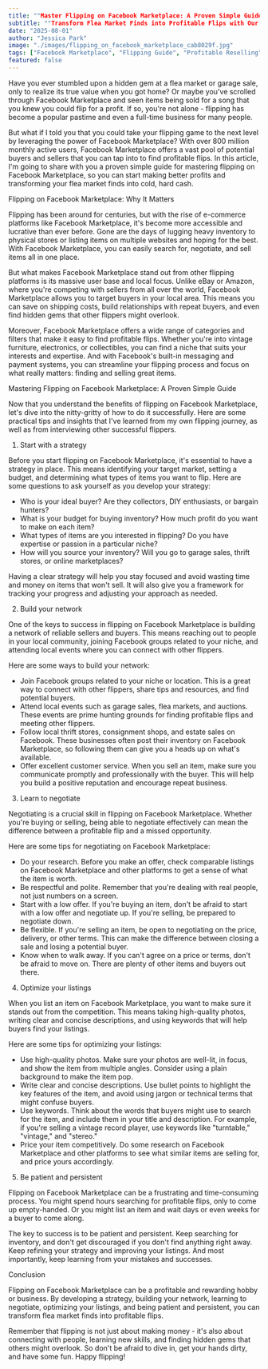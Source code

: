 ```yaml
---
title: ""Master Flipping on Facebook Marketplace: A Proven Simple Guide for Better Profits""
subtitle: ""Transform Flea Market Finds into Profitable Flips with Our Facebook Marketplace Blueprint""
date: "2025-08-01"
author: "Jessica Park"
image: "./images/flipping_on_facebook_marketplace_cab8029f.jpg"
tags: ["Facebook Marketplace", "Flipping Guide", "Profitable Reselling", "Online Buying Selling"]
featured: false
---
```


Have you ever stumbled upon a hidden gem at a flea market or garage sale, only to realize its true value when you got home? Or maybe you've scrolled through Facebook Marketplace and seen items being sold for a song that you knew you could flip for a profit. If so, you're not alone - flipping has become a popular pastime and even a full-time business for many people.

But what if I told you that you could take your flipping game to the next level by leveraging the power of Facebook Marketplace? With over 800 million monthly active users, Facebook Marketplace offers a vast pool of potential buyers and sellers that you can tap into to find profitable flips. In this article, I'm going to share with you a proven simple guide for mastering flipping on Facebook Marketplace, so you can start making better profits and transforming your flea market finds into cold, hard cash.

Flipping on Facebook Marketplace: Why It Matters

Flipping has been around for centuries, but with the rise of e-commerce platforms like Facebook Marketplace, it's become more accessible and lucrative than ever before. Gone are the days of lugging heavy inventory to physical stores or listing items on multiple websites and hoping for the best. With Facebook Marketplace, you can easily search for, negotiate, and sell items all in one place.

But what makes Facebook Marketplace stand out from other flipping platforms is its massive user base and local focus. Unlike eBay or Amazon, where you're competing with sellers from all over the world, Facebook Marketplace allows you to target buyers in your local area. This means you can save on shipping costs, build relationships with repeat buyers, and even find hidden gems that other flippers might overlook.

Moreover, Facebook Marketplace offers a wide range of categories and filters that make it easy to find profitable flips. Whether you're into vintage furniture, electronics, or collectibles, you can find a niche that suits your interests and expertise. And with Facebook's built-in messaging and payment systems, you can streamline your flipping process and focus on what really matters: finding and selling great items.

Mastering Flipping on Facebook Marketplace: A Proven Simple Guide

Now that you understand the benefits of flipping on Facebook Marketplace, let's dive into the nitty-gritty of how to do it successfully. Here are some practical tips and insights that I've learned from my own flipping journey, as well as from interviewing other successful flippers.

1. Start with a strategy

Before you start flipping on Facebook Marketplace, it's essential to have a strategy in place. This means identifying your target market, setting a budget, and determining what types of items you want to flip. Here are some questions to ask yourself as you develop your strategy:

* Who is your ideal buyer? Are they collectors, DIY enthusiasts, or bargain hunters?
* What is your budget for buying inventory? How much profit do you want to make on each item?
* What types of items are you interested in flipping? Do you have expertise or passion in a particular niche?
* How will you source your inventory? Will you go to garage sales, thrift stores, or online marketplaces?

Having a clear strategy will help you stay focused and avoid wasting time and money on items that won't sell. It will also give you a framework for tracking your progress and adjusting your approach as needed.

2. Build your network

One of the keys to success in flipping on Facebook Marketplace is building a network of reliable sellers and buyers. This means reaching out to people in your local community, joining Facebook groups related to your niche, and attending local events where you can connect with other flippers.

Here are some ways to build your network:

* Join Facebook groups related to your niche or location. This is a great way to connect with other flippers, share tips and resources, and find potential buyers.
* Attend local events such as garage sales, flea markets, and auctions. These events are prime hunting grounds for finding profitable flips and meeting other flippers.
* Follow local thrift stores, consignment shops, and estate sales on Facebook. These businesses often post their inventory on Facebook Marketplace, so following them can give you a heads up on what's available.
* Offer excellent customer service. When you sell an item, make sure you communicate promptly and professionally with the buyer. This will help you build a positive reputation and encourage repeat business.

3. Learn to negotiate

Negotiating is a crucial skill in flipping on Facebook Marketplace. Whether you're buying or selling, being able to negotiate effectively can mean the difference between a profitable flip and a missed opportunity.

Here are some tips for negotiating on Facebook Marketplace:

* Do your research. Before you make an offer, check comparable listings on Facebook Marketplace and other platforms to get a sense of what the item is worth.
* Be respectful and polite. Remember that you're dealing with real people, not just numbers on a screen.
* Start with a low offer. If you're buying an item, don't be afraid to start with a low offer and negotiate up. If you're selling, be prepared to negotiate down.
* Be flexible. If you're selling an item, be open to negotiating on the price, delivery, or other terms. This can make the difference between closing a sale and losing a potential buyer.
* Know when to walk away. If you can't agree on a price or terms, don't be afraid to move on. There are plenty of other items and buyers out there.

4. Optimize your listings

When you list an item on Facebook Marketplace, you want to make sure it stands out from the competition. This means taking high-quality photos, writing clear and concise descriptions, and using keywords that will help buyers find your listings.

Here are some tips for optimizing your listings:

* Use high-quality photos. Make sure your photos are well-lit, in focus, and show the item from multiple angles. Consider using a plain background to make the item pop.
* Write clear and concise descriptions. Use bullet points to highlight the key features of the item, and avoid using jargon or technical terms that might confuse buyers.
* Use keywords. Think about the words that buyers might use to search for the item, and include them in your title and description. For example, if you're selling a vintage record player, use keywords like "turntable," "vintage," and "stereo."
* Price your item competitively. Do some research on Facebook Marketplace and other platforms to see what similar items are selling for, and price yours accordingly.

5. Be patient and persistent

Flipping on Facebook Marketplace can be a frustrating and time-consuming process. You might spend hours searching for profitable flips, only to come up empty-handed. Or you might list an item and wait days or even weeks for a buyer to come along.

The key to success is to be patient and persistent. Keep searching for inventory, and don't get discouraged if you don't find anything right away. Keep refining your strategy and improving your listings. And most importantly, keep learning from your mistakes and successes.

Conclusion

Flipping on Facebook Marketplace can be a profitable and rewarding hobby or business. By developing a strategy, building your network, learning to negotiate, optimizing your listings, and being patient and persistent, you can transform flea market finds into profitable flips.

Remember that flipping is not just about making money - it's also about connecting with people, learning new skills, and finding hidden gems that others might overlook. So don't be afraid to dive in, get your hands dirty, and have some fun. Happy flipping!